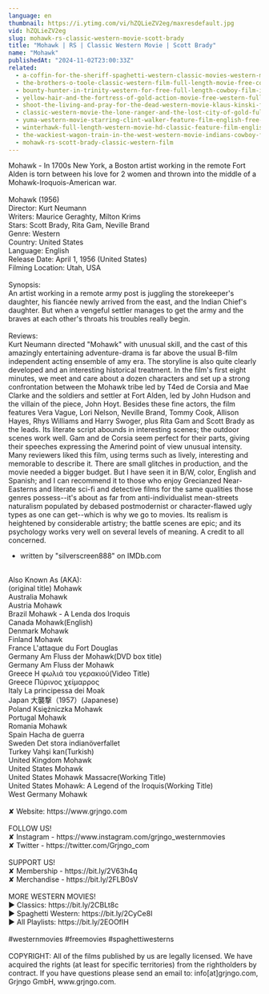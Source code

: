 ```yaml
---
language: en
thumbnail: https://i.ytimg.com/vi/hZQLieZV2eg/maxresdefault.jpg
vid: hZQLieZV2eg
slug: mohawk-rs-classic-western-movie-scott-brady
title: "Mohawk | RS | Classic Western Movie | Scott Brady"
name: "Mohawk"
publishedAt: "2024-11-02T23:00:33Z"
related:
  - a-coffin-for-the-sheriff-spaghetti-western-classic-movies-western-movie-cowboy-film
  - the-brothers-o-toole-classic-western-film-full-length-movie-free-cowboy-movie-wild-west
  - bounty-hunter-in-trinity-western-for-free-full-length-cowboy-film-italo-western
  - yellow-hair-and-the-fortress-of-gold-action-movie-free-western-full-length
  - shoot-the-living-and-pray-for-the-dead-western-movie-klaus-kinski-full-movie
  - classic-western-movie-the-lone-ranger-and-the-lost-city-of-gold-full-length-english
  - yuma-western-movie-starring-clint-walker-feature-film-english-free-movie-full-length-youtube
  - winterhawk-full-length-western-movie-hd-classic-feature-film-english-free-full-westerns
  - the-wackiest-wagon-train-in-the-west-western-movie-indians-cowboy-film-full-length
  - mohawk-rs-scott-brady-classic-western-film
---
```


Mohawk - In 1700s New York, a Boston artist working in the remote Fort Alden is torn between his love for 2 women and thrown into the middle of a Mohawk-Iroquois-American war.<br />
<br />
Mohawk (1956)<br />
Director: Kurt Neumann<br />
Writers: Maurice Geraghty, Milton Krims<br />
Stars: Scott Brady, Rita Gam, Neville Brand<br />
Genre: Western<br />
Country: United States<br />
Language: English<br />
Release Date: April 1, 1956 (United States)<br />
Filming Location: Utah, USA<br />
<br />
Synopsis:<br />
An artist working in a remote army post is juggling the storekeeper's daughter, his fiancée newly arrived from the east, and the Indian Chief's daughter. But when a vengeful settler manages to get the army and the braves at each other's throats his troubles really begin.<br />
<br />
Reviews:<br />
Kurt Neumann directed "Mohawk" with unusual skill, and the cast of this amazingly entertaining adventure-drama is far above the usual B-film independent acting ensemble of amy era. The storyline is also quite clearly developed and an interesting historical treatment. In the film's first eight minutes, we meet and care about a dozen characters and set up a strong confrontation between the Mohawk tribe led by T4ed de Corsia and Mae Clarke and the soldiers and settler at Fort Alden, led by John Hudson and the villain of the piece, John Hoyt. Besides these fine actors, the film features Vera Vague, Lori Nelson, Neville Brand, Tommy Cook, Allison Hayes, Rhys Williams and Harry Swoger, plus Rita Gam and Scott Brady as the leads. Its literate script abounds in interesting scenes; the outdoor scenes work well. Gam and de Corsia seem perfect for their parts, giving their speeches expressing the Amerind point of view unusual intensity. Many reviewers liked this film, using terms such as lively, interesting and memorable to describe it. There are small glitches in production, and the movie needed a bigger budget. But I have seen it in B/W, color, English and Spanish; and I can recommend it to those who enjoy Grecianzed Near-Easterns and literate sci-fi and detective films for the same qualities those genres possess--it's about as far from anti-individualist mean-streets naturalism populated by debased postmodernist or character-flawed ugly types as one can get--which is why we go to movies. Its realism is heightened by considerable artistry; the battle scenes are epic; and its psychology works very well on several levels of meaning. A credit to all concerned.<br />
- written by "silverscreen888" on IMDb.com<br />
<br />
Also Known As (AKA):<br />
(original title) Mohawk<br />
Australia Mohawk<br />
Austria Mohawk<br />
Brazil Mohawk - A Lenda dos Iroquis<br />
Canada Mohawk(English)<br />
Denmark Mohawk<br />
Finland Mohawk<br />
France L'attaque du Fort Douglas<br />
Germany Am Fluss der Mohawk(DVD box title)<br />
Germany Am Fluss der Mohawk<br />
Greece Η φωλιά του γερακιού(Video Title)<br />
Greece Πύρινος χείμαρρος<br />
Italy La principessa dei Moak<br />
Japan 大襲撃（1957）(Japanese)<br />
Poland Księżniczka Mohawk<br />
Portugal Mohawk<br />
Romania Mohawk<br />
Spain Hacha de guerra<br />
Sweden Det stora indianöverfallet<br />
Turkey Vahşi kan(Turkish)<br />
United Kingdom Mohawk<br />
United States Mohawk<br />
United States Mohawk Massacre(Working Title)<br />
United States Mohawk: A Legend of the Iroquis(Working Title)<br />
West Germany Mohawk<br />
<br />
✘ Website: https://www.grjngo.com<br />
<br />
FOLLOW US!<br />
✘ Instagram - https://www.instagram.com/grjngo_westernmovies<br />
✘ Twitter - https://twitter.com/Grjngo_com<br />
<br />
SUPPORT US!<br />
✘ Membership - https://bit.ly/2V63h4q<br />
✘ Merchandise - https://bit.ly/2FLB0sV<br />
<br />
MORE WESTERN MOVIES! <br />
► Classics: https://bit.ly/2CBLt8c <br />
► Spaghetti Western: https://bit.ly/2CyCe8I <br />
► All Playlists: https://bit.ly/2EOOfIH <br />
<br />
#westernmovies #freemovies #spaghettiwesterns<br />
<br />
COPYRIGHT: All of the films published by us are legally licensed. We have acquired the rights (at least for specific territories) from the rightholders by contract. If you have questions please send an email to: info[at]grjngo.com, Grjngo GmbH, www.grjngo.com.
